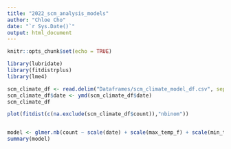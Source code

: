 ```yaml
---
title: "2022_scm_analysis_models"
author: "Chloe Cho"
date: "`r Sys.Date()`"
output: html_document
---
```


```r
knitr::opts_chunk$set(echo = TRUE)

library(lubridate)
library(fitdistrplus)
library(lme4)

```

```r

scm_climate_df <- read.delim("Dataframes/scm_climate_model_df.csv", sep = ",")
scm_climate_df$date <- ymd(scm_climate_df$date)
scm_climate_df

```

```r

plot(fitdist(c(na.exclude(scm_climate_df$count)),"nbinom"))

```

```r

```

```r

model <- glmer.nb(count ~ scale(date) + scale(max_temp_f) + scale(min_temp_f) + scale(rain_inches) + (1 | record_id), data = scm_climate_df)
summary(model)

```